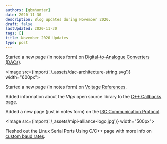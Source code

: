 ```yaml
---
authors: [gbmhunter]
date: 2020-11-30
description: Blog updates during November 2020.
draft: false
lastUpdated: 2020-11-30
tags: []
title: November 2020 Updates
type: post
---
```


Started a new page (in notes form) on [Digital-to-Analogue Converters (DACs)](/electronics/components/digital-to-analogue-converters-dacs).

<Image src={import('./_assets/dac-architecture-string.svg')} width="600px"></Image>

Started a new page (in notes form) on [Voltage References](/electronics/components/power-regulators/voltage-references).

Added information about the _Vlpp_ open source library to the [C++ Callbacks page](/programming/languages/c-plus-plus/callbacks).

Added a new page (just in notes form) on the [I3C Communication Protocol](/electronics/communication-protocols/i3c-communication-protocol).

<Image src={import('./_assets/mipi-alliance-logo.jpg')} width="500px"></Image>

Fleshed out the Linux Serial Ports Using C/C++ page with more info on [custom baud rates](/programming/operating-systems/linux/linux-serial-ports-using-c-cpp#baud-rate).
